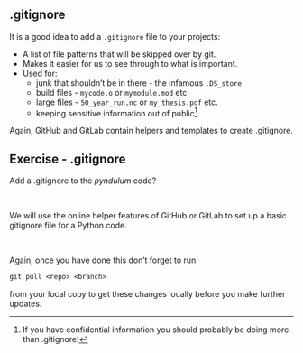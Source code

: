 <!----------------------------------------------------------------------------------->

## .gitignore {.smaller}

It is a good idea to add a `.gitignore` file to your projects:

- A list of file patterns that will be skipped over by git.
- Makes it easier for us to see through to what is important.
- Used for:
  - junk that shouldn't be in there - the infamous `.DS_store`
  - build files - `mycode.o` or `mymodule.mod` etc.
  - large files - `50_year_run.nc` or `my_thesis.pdf` etc.
  - keeping sensitive information out of public^[If you have confidential information
    you should probably be doing more than .gitignore!]

Again, GitHub and GitLab contain helpers and templates to create .gitignore.

<!----------------------------------------------------------------------------------->

## Exercise - .gitignore {.smaller}

Add a .gitignore to the _pyndulum_ code?

\

We will use the online helper features of GitHub or GitLab to set up a basic gitignore
file for a Python code.

\

Again, once you have done this don't forget to run:
```default
git pull <repo> <branch>
```
from your local copy to get these changes locally before you make further updates.

<!----------------------------------------------------------------------------------->
